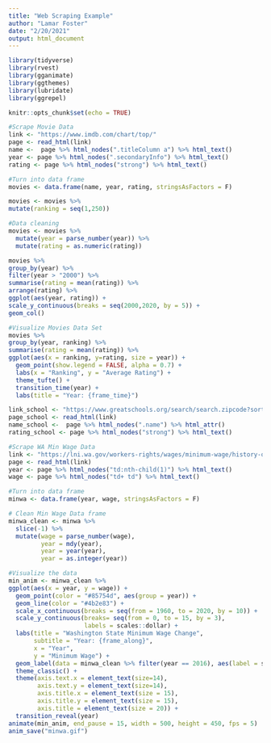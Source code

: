 ```yaml
---
title: "Web Scraping Example"
author: "Lamar Foster"
date: "2/20/2021"
output: html_document
---
```


```r
library(tidyverse)
library(rvest)
library(gganimate)
library(ggthemes)
library(lubridate)
library(ggrepel)
```

```r
knitr::opts_chunk$set(echo = TRUE)
```

```r
#Scrape Movie Data 
link <- "https://www.imdb.com/chart/top/"
page <- read_html(link)
name <-  page %>% html_nodes(".titleColumn a") %>% html_text()
year <- page %>% html_nodes(".secondaryInfo") %>% html_text()
rating <- page %>% html_nodes("strong") %>% html_text()

#Turn into data frame 
movies <- data.frame(name, year, rating, stringsAsFactors = F)

movies <- movies %>% 
mutate(ranking = seq(1,250))
```

```r
#Data cleaning 
movies <- movies %>% 
  mutate(year = parse_number(year)) %>% 
  mutate(rating = as.numeric(rating))

```


```r
movies %>% 
group_by(year) %>% 
filter(year > "2000") %>% 
summarise(rating = mean(rating)) %>% 
arrange(rating) %>% 
ggplot(aes(year, rating)) + 
scale_y_continuous(breaks = seq(2000,2020, by = 5)) +
geom_col()
```

```r
#Visualize Movies Data Set 
movies %>% 
group_by(year, ranking) %>% 
summarise(rating = mean(rating)) %>% 
ggplot(aes(x = ranking, y=rating, size = year)) +
  geom_point(show.legend = FALSE, alpha = 0.7) +
  labs(x = "Ranking", y = "Average Rating") + 
  theme_tufte() +
  transition_time(year) +
  labs(title = "Year: {frame_time}")
```

```r
link_school <- "https://www.greatschools.org/search/search.zipcode?sort=rating&zip=37043"
page_school <- read_html(link)
name_school <-  page %>% html_nodes(".name") %>% html_attr()
rating_school <- page %>% html_nodes("strong") %>% html_text()
```



```r
#Scrape WA Min Wage Data 
link <- "https://lni.wa.gov/workers-rights/wages/minimum-wage/history-of-washington-states-minimum-wage"
page <- read_html(link)
year <- page %>% html_nodes("td:nth-child(1)") %>% html_text()
wage <- page %>% html_nodes("td+ td") %>% html_text()

#Turn into data frame 
minwa <- data.frame(year, wage, stringsAsFactors = F)
```

```r
# Clean Min Wage Data frame 
minwa_clean <- minwa %>% 
  slice(-1) %>% 
  mutate(wage = parse_number(wage),
         year = mdy(year),
         year = year(year), 
         year = as.integer(year))
```

```r
#Visualize the data
min_anim <- minwa_clean %>% 
ggplot(aes(x = year, y = wage)) +
  geom_point(color = "#85754d", aes(group = year)) +
  geom_line(color = "#4b2e83") + 
  scale_x_continuous(breaks = seq(from = 1960, to = 2020, by = 10)) +
  scale_y_continuous(breaks= seq(from = 0, to = 15, by = 3),
                     labels = scales::dollar) +
  labs(title = "Washington State Minimum Wage Change",
       subtitle = "Year: {frame_along}",
       x = "Year",
       y = "Minimum Wage") +
  geom_label(data = minwa_clean %>% filter(year == 2016), aes(label = scales::dollar(wage))) +
  theme_classic() + 
  theme(axis.text.x = element_text(size=14),
        axis.text.y = element_text(size=14),
        axis.title.x = element_text(size = 15),
        axis.title.y = element_text(size = 15),
        axis.title = element_text(size = 20)) +
  transition_reveal(year)
animate(min_anim, end_pause = 15, width = 500, height = 450, fps = 5)
anim_save("minwa.gif")

  
```




